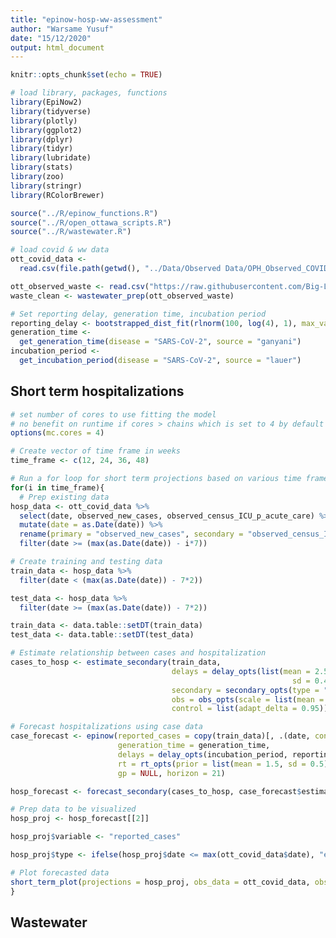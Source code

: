 ```yaml
---
title: "epinow-hosp-ww-assessment"
author: "Warsame Yusuf"
date: "15/12/2020"
output: html_document
---
```


```r
knitr::opts_chunk$set(echo = TRUE)
```

```r
# load library, packages, functions
library(EpiNow2)
library(tidyverse)
library(plotly)
library(ggplot2)
library(dplyr)
library(tidyr)
library(lubridate)
library(stats)
library(zoo)
library(stringr)
library(RColorBrewer)

source("../R/epinow_functions.R")
source("../R/open_ottawa_scripts.R")
source("../R/wastewater.R")

# load covid & ww data
ott_covid_data <-
  read.csv(file.path(getwd(), "../Data/Observed Data/OPH_Observed_COVID_Data.csv"))

ott_observed_waste <- read.csv("https://raw.githubusercontent.com/Big-Life-Lab/covid-19-wastewater/main/data/wastewater_virus.csv")
waste_clean <- wastewater_prep(ott_observed_waste)

# Set reporting delay, generation time, incubation period
reporting_delay <- bootstrapped_dist_fit(rlnorm(100, log(4), 1), max_value = 30)
generation_time <-
  get_generation_time(disease = "SARS-CoV-2", source = "ganyani")
incubation_period <-
  get_incubation_period(disease = "SARS-CoV-2", source = "lauer")
```

## Short term hospitalizations
```r
# set number of cores to use fitting the model
# no benefit on runtime if cores > chains which is set to 4 by default
options(mc.cores = 4)

# Create vector of time frame in weeks
time_frame <- c(12, 24, 36, 48)
```

```r
# Run a for loop for short term projections based on various time frames
for(i in time_frame){
  # Prep existing data
hosp_data <- ott_covid_data %>%
  select(date, observed_new_cases, observed_census_ICU_p_acute_care) %>%
  mutate(date = as.Date(date)) %>%
  rename(primary = "observed_new_cases", secondary = "observed_census_ICU_p_acute_care") %>%
  filter(date >= (max(as.Date(date)) - i*7))

# Create training and testing data
train_data <- hosp_data %>%
  filter(date < (max(as.Date(date)) - 7*2))

test_data <- hosp_data %>%
  filter(date >= (max(as.Date(date)) - 7*2))

train_data <- data.table::setDT(train_data)
test_data <- data.table::setDT(test_data)

# Estimate relationship between cases and hospitalization
cases_to_hosp <- estimate_secondary(train_data, 
                                    delays = delay_opts(list(mean = 2.5, mean_sd = 0.2, 
                                                               sd = 0.47, sd_sd = 0.1, max = 21)),
                                    secondary = secondary_opts(type = "prevalence"),
                                    obs = obs_opts(scale = list(mean = 0.01, sd = 0.0025)),
                                    control = list(adapt_delta = 0.95))

# Forecast hospitalizations using case data
case_forecast <- epinow(reported_cases = copy(train_data)[, .(date, confirm = primary)], 
                        generation_time = generation_time,
                        delays = delay_opts(incubation_period, reporting_delay),
                        rt = rt_opts(prior = list(mean = 1.5, sd = 0.5), rw = 7),
                        gp = NULL, horizon = 21)

hosp_forecast <- forecast_secondary(cases_to_hosp, case_forecast$estimates)

# Prep data to be visualized
hosp_proj <- hosp_forecast[[2]]

hosp_proj$variable <- "reported_cases"

hosp_proj$type <- ifelse(hosp_proj$date <= max(ott_covid_data$date), "estimate", "forecast")

# Plot forecasted data
short_term_plot(projections = hosp_proj, obs_data = ott_covid_data, obs_column = "observed_census_ICU_p_acute_care", forecast_type = "reported_cases", ylab = "Hospital census", title = paste(paste("Hospital census projections for", i, sep = " "), "weeks", sep = " "))
}
```

## Wastewater
```r

```